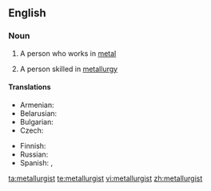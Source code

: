 ==English==

===Noun===
{{en-noun}}

# {{dated}} A person who works in [[metal]]
# A person skilled in [[metallurgy]]

====Translations====
{{trans-top|person skilled in metallurgy}}
* Armenian: {{t|hy|մետաղագործ|tr=metaġagorç|sc=Armn}}
* Belarusian: {{t|be|металург|m|sc=Cyrl|xs=Belarusian}}
* Bulgarian: {{t|bg|металург|m|sc=Cyrl}}
* Czech: {{t|cs|metalurg|m}}
{{trans-mid}}
* Finnish: {{t+|fi|metallurgi}}
* Russian: {{t|ru|металлург|m|tr=metallurg|sc=Cyrl}}
* Spanish: {{t-|es|metalúrgico|m|f}}, {{t-|es|metalurgista|m}}
{{trans-bottom}}

[[ta:metallurgist]]
[[te:metallurgist]]
[[vi:metallurgist]]
[[zh:metallurgist]]